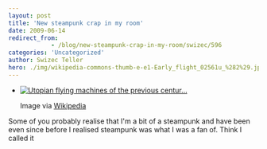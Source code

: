 ```yaml
---
layout: post
title: 'New steampunk crap in my room'
date: 2009-06-14
redirect_from: 
            - /blog/new-steampunk-crap-in-my-room/swizec/596
categories: 'Uncategorized'
author: Swizec Teller
hero: ./img/wikipedia-commons-thumb-e-e1-Early_flight_02561u_%282%29.jpg-300px-Early_flight_02561u_%282%29.jpg
---
```

- [![Utopian flying machines of the previous centur...](./img/wikipedia-commons-thumb-e-e1-Early_flight_02561u_%282%29.jpg-300px-Early_flight_02561u_%282%29.jpg "Utopian flying machines of the previous centur...")](http://commons.wikipedia.org/wiki/Image:Early_flight_02561u_%282%29.jpg)

  Image via [Wikipedia](http://commons.wikipedia.org/wiki/Image:Early_flight_02561u_%282%29.jpg)

Some of you probably realise that I'm a bit of a steampunk and have been even since before I realised steampunk was what I was a fan of. Think I called it